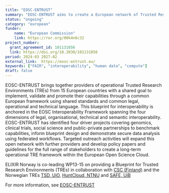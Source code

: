 ```yaml
---
title: "EOSC-ENTRUST"
summary: "EOSC-ENTRUST aims to create a European network of Trusted Research Environments (TREs) for sensitive data and drive European interoperability by joint development of a common blueprint for federated data access and analysis." 
status: "ongoing"
category: "european"
funder:
    name: "European Commission"
    link: https://ror.org/00k4n6c32
project_number:
  grant_agreement_id: 101131056
  link: https://doi.org/10.3030/101131056
period: 2024-03 2027-02
external_link:  https://eosc-entrust.eu/
keywords: ["FAIR", "interoperability", "human data", "compute"]
draft: false
---
```


EOSC-ENTRUST brings together providers of operational Trusted Research Environments (TREs) from 15 European countries with a shared goal to implement, validate and promote their capabilities through a common European framework using shared standards and common legal, operational and technical language.
This blueprint for interoperability is anchored in the EOSC Interoperability Framework spanning the four dimensions of legal, organisational, technical and semantic interoperability.
EOSC-ENTRUST has identified four driver projects covering genomics, clinical trials, social science and public-private partnerships to benchmark capabilities, inform blueprint design and demonstrate secure data analysis using federated workflows.
Targeted outreach activities will expand this open network with further providers and develop policy papers and guidelines for the full range of stakeholders to create a long-term operational TRE framework within the European Open Science Cloud.

ELIXIR Norway is co-leading WP13-15 on providing a Blueprint for Trusted Research Environments (TREs) in collaboration with [CSC (Finland)](https://csc.fi/en/) and the Norwegian TREs [TSD, UiO](https://www.uio.no/tjenester/it/forskning/sensitiv/), [HuntCloud, NTNU](https://about.hdc.ntnu.no/) and [SAFE, UiB](https://www.uib.no/safe)

For more information, see [EOSC-ENTRUST](https://eosc-entrust.eu/about)
